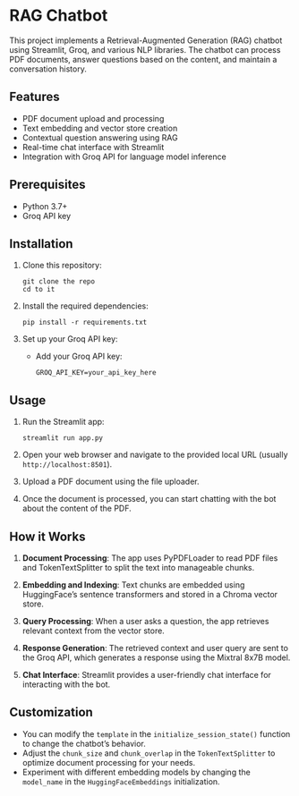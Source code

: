 # RAG Chatbot

This project implements a Retrieval-Augmented Generation (RAG) chatbot using Streamlit, Groq, and various NLP libraries. The chatbot can process PDF documents, answer questions based on the content, and maintain a conversation history.

## Features

- PDF document upload and processing
- Text embedding and vector store creation
- Contextual question answering using RAG
- Real-time chat interface with Streamlit
- Integration with Groq API for language model inference

## Prerequisites

- Python 3.7+
- Groq API key

## Installation

1. Clone this repository:
   ```
   git clone the repo
   cd to it
   ```

2. Install the required dependencies:
   ```
   pip install -r requirements.txt
   ```

3. Set up your Groq API key:
   - Add your Groq API key:
     ```
     GROQ_API_KEY=your_api_key_here
     ```

## Usage

1. Run the Streamlit app:
   ```
   streamlit run app.py
   ```

2. Open your web browser and navigate to the provided local URL (usually `http://localhost:8501`).

3. Upload a PDF document using the file uploader.

4. Once the document is processed, you can start chatting with the bot about the content of the PDF.

## How it Works

1. **Document Processing**: The app uses PyPDFLoader to read PDF files and TokenTextSplitter to split the text into manageable chunks.

2. **Embedding and Indexing**: Text chunks are embedded using HuggingFace's sentence transformers and stored in a Chroma vector store.

3. **Query Processing**: When a user asks a question, the app retrieves relevant context from the vector store.

4. **Response Generation**: The retrieved context and user query are sent to the Groq API, which generates a response using the Mixtral 8x7B model.

5. **Chat Interface**: Streamlit provides a user-friendly chat interface for interacting with the bot.

## Customization

- You can modify the `template` in the `initialize_session_state()` function to change the chatbot's behavior.
- Adjust the `chunk_size` and `chunk_overlap` in the `TokenTextSplitter` to optimize document processing for your needs.
- Experiment with different embedding models by changing the `model_name` in the `HuggingFaceEmbeddings` initialization.

